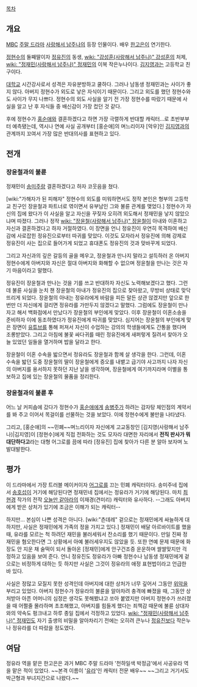 [[목차]]
== 개요 ==
[[문화방송|MBC]] [[주말 드라마]] [[사랑해서 남주나]]의 등장 인물이다. 배우 [[한고은]]이 연기한다.

[[정현수]]의 둘째딸이자 [[정유진]]의 동생, [[wiki: "강성훈(사랑해서 남주나)" 강성훈]]의 처제, [[wiki: "정재민(사랑해서 남주나)" 정재민]]의 이복 작은누나이다. [[김지영(사랑해서 남주나)|김지영]]과는 고등학교 친구이다.

[[대학교]] 시간강사로서 성격은 자유분방하고 쿨하다. 그러나 남동생 정재민과는 사이가 좋지 않다. 아버지 정현수가 외도로 낳은 자식이기 때문이다. 그리고 외도를 했던 정현수와도 사이가 무지 나쁘다. 정현수의 외도 사실을 알기 전 가장 정현수를 따랐기 때문에 사실을 알고 난 후 자식들 중 배신감이 가장 컸던 것 같다.

후에 정현수가 [[홍순애]]와 결혼하겠다고 하면 가장 극렬하게 반대할 캐릭터...로 초반부부터 예측됐는데, 역시나 연예 사실 공개부터 [홍순애]의 며느리이자 [악우]인  [[김지영(사랑해서 남주나)|김지영]]과의 관계까지 꼬여서 가장 많은 반대의사를 표현하고 있다. 

== 전개 ==
=== 장윤철과의 불륜 ===
정재민이 [[송미주]]랑 결혼하겠다고 하자 코웃음을 쳤다.

[wiki:"가해자가 된 피해자" 정현수의 외도를 미워하면서도 정작 본인은 형부의 고등학교 친구인 장윤철과 파트너로 엮이면서 유부남인 그와 불륜 관계를 맺었다.] 정현수가 자신의 집에 왔다가 이 사실을 알고 자신을 꾸짖자 오히려 외도해서 정재민을 낳지 않았으냐며 따졌다. 그러나 정작 [[wiki: "장윤철(사랑해서 남주나)" 장윤철]]이 아내와 이혼하고 자신과 결혼하겠다고 하자 거절하였다. 이 장면을 언니 정유진이 우연히 목격하여 배신감에 사로잡힌 정유진으로부터 따귀를 맞았다. 이것도 모자라서 정유진에 의해 강제로 정유진이 사는 집으로 들어가게 되었고 휴대폰도 정유진의 것과 맞바꾸게 되었다. 

그리고 자신과의 깊은 갈등의 골을 메우고, 정윤철과 만나지 말라고 설득하러 온 아버지 정현수에게 아버지와 자신은 절대 아버지와 화해할 수 없으며 정윤철을 만나는 것은 자기 마음이라고 말했다.

정유진이 장윤철과 만나는 것을 기를 쓰고 반대하자 자신도 노력해보겠다고 했다. 그런데 불륜 사실을 눈치 챈 장윤철의 아내가 정유진의 집으로 찾아왔고, 무방비 상태로 맞닥뜨리게 되었다. 장윤철의 아내는 정유라에게 바람을 피든 말든 상관 않겠지만 앞으로 한 번만 더 자신에게 걸리면 정유라를 가만두지 않겠다고 말했다. 그럼에도 장윤철이 만나자고 해서 백화점에서 만났다가 장윤철의 부인에게 맞았다. 이후 장윤철이 이혼소송을 준비하자 이에 동조하였다가 정유진에게 따귀를 맞았다. 심지어는 장윤철의 부인에게 맞은 장면이 [[유튜브]]를 통해 퍼져서 자신이 수업하는 강의의 학생들에게도 간통을 했다며 조롱받았다. 그리고 아침에 불꽃 싸다귀를 때린 정유진에게 새퍼렇게 질려서 찾아가 오늘 있었던 일들을 열거하며 밥을 달라고 한다. 

장윤철이 이혼 수속을 밟으면서 정유라도 장윤철과 함께 살 생각을 한다. 그런데, 이혼 수속을 밟던 도중 장윤철의 딸이 장윤철에게 증오를 내뱉고 급기야 사고까지 나자 자신의 아버지를 용서하지 못하던 지난 날을 생각하며, 장윤철에게 여기까지라며 이별을 통보하고 집에 있는 장윤철의 물품을 정리한다.

=== 장윤철과의 불륜 후 ===
어느 날 커피숍에 갔다가 정현수가 [[홍순애]]에게 [[송병주]]가 하려는 감자탕 체인점의 계약서를 봐 주고 이어서 목걸이를 선물하는 것을 보았다. 이에 정현수에게 불만을 나타냈다.

그리고, [홍순애]의 ~~민폐~~며느리이자 자신에게 고교동창인 [김지영(사랑해서 남주나)|김지영]이 [정현수]에게 직접 전화하는 것도 모자라 대면한 자리에서 '''전직 판사가 뭐 대단하다고'''라는 대형 어그로를 끔에 따라 [정유진] 집에 찾아가 다른 분 알아 보자며 노발대발한다.

== 평가 ==
이 드라마에서 가장 트러블 메이커이자 [[어그로]]를 끄는 민폐 캐릭터이다. 송미주네 집에서 [[송호섭]]이 거기에 해당된다면 정재민네 집에서는 정유라가 거기에 해당된다. 마치 [[최현경]] 작가의 전작 [[오늘만 같아라]]의 이재경(견미리) 캐릭터와 유사하다. --그래도 아버지에게 받은 상처가 있기에 조금은 이해가 되는 캐릭터--

하지만... 본심이 나쁜 성격은 아니다. [wiki:"츤데레" 겉으로는 정재민에게 싸늘하게 대하지만, 사실은 정재민에게 가족의 정을 가지고 있다.] 정재민이 배달 아르바이트를 했을 때, 유라를 모르는 척 하려던 재민을 불러세워서 잔소리를 했기 때문이다. 만일 진짜 정재민을 혐오한다면 그 상황에서 아예 불러세우지도 않았을 듯. 또한 연예 문제 때문에 화장도 안 지운 채 술떡이 되서 돌아온 [정재민]에게 안구건조증 운운하며 쌀쌀맞지만 걱정하고 있음을 보여 준다. 언니 정유진도 정유라가 아빠 정현수나 남동생 정재민에게 겉으로는 비정하게 대하는 듯 하지만 사실은 그것이 정유라의 애정 표현법이라고 언급한 바 있다.

사실은 정많고 모질지 못한 성격인데 아버지에 대한 상처가 너무 깊어서 그동안 [[위악]]을 부리고 있었다. 아버지 정현수가 정유라의 불륜을 알아차려 충격에 빠졌을 때, 그동안 상처받아 아픈 어머니의 심정은 생각도 못해봤냐고 쏘아 붙였지만 아버지 정현수가 쓰러졌을 때 어쩔줄 몰라하며 초조해했고, 아버지를 힘들게 했다는 죄책감 때문에 불륜 상대자와의 약속도 펑크내고 하루 종일 집에서 걱정하고 있었다. [[wiki: "정재민(사랑해서 남주나)" 정재민]]도 자기 출생의 비밀을 알아차리기 전에는 오히려 큰누나 [[정유진]]보다 작은누나 정유라를 더 따랐을 정도였다. 

== 여담 ==
정유라 역을 맡은 한고은은 과거 MBC 주말 드라마 '천하일색 박정금'에서 사공유라 역을 맡은 적이 있었다. ~~본격 이름이 '[[유라]]'인 캐릭터 전문 배우~~ ~~그리고 거기서도 박근형과 부녀지간으로 나왔다.~~
